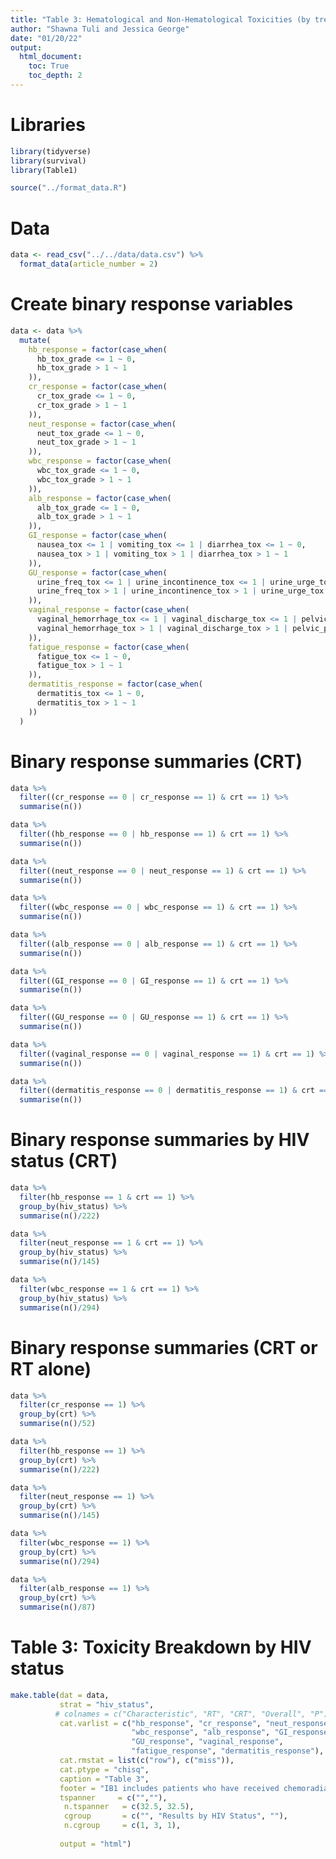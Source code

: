 ```yaml
---
title: "Table 3: Hematological and Non-Hematological Toxicities (by treatment and HIV status)"
author: "Shawna Tuli and Jessica George"
date: "01/20/22"
output: 
  html_document:
    toc: True
    toc_depth: 2
---
```


# Libraries
```r
library(tidyverse)
library(survival)
library(Table1)

source("../format_data.R")
```


# Data
```r
data <- read_csv("../../data/data.csv") %>% 
  format_data(article_number = 2)
```


# Create binary response variables
```r
data <- data %>%
  mutate(
    hb_response = factor(case_when(
      hb_tox_grade <= 1 ~ 0,
      hb_tox_grade > 1 ~ 1
    )),
    cr_response = factor(case_when(
      cr_tox_grade <= 1 ~ 0,
      cr_tox_grade > 1 ~ 1
    )),
    neut_response = factor(case_when(
      neut_tox_grade <= 1 ~ 0,
      neut_tox_grade > 1 ~ 1
    )),
    wbc_response = factor(case_when(
      wbc_tox_grade <= 1 ~ 0,
      wbc_tox_grade > 1 ~ 1
    )),
    alb_response = factor(case_when(
      alb_tox_grade <= 1 ~ 0,
      alb_tox_grade > 1 ~ 1
    )),
    GI_response = factor(case_when(
      nausea_tox <= 1 | vomiting_tox <= 1 | diarrhea_tox <= 1 ~ 0,
      nausea_tox > 1 | vomiting_tox > 1 | diarrhea_tox > 1 ~ 1
    )),
    GU_response = factor(case_when(
      urine_freq_tox <= 1 | urine_incontinence_tox <= 1 | urine_urge_tox <= 1 ~ 0,
      urine_freq_tox > 1 | urine_incontinence_tox > 1 | urine_urge_tox > 1 ~ 1
    )),
    vaginal_response = factor(case_when(
      vaginal_hemorrhage_tox <= 1 | vaginal_discharge_tox <= 1 | pelvic_pain_tox <= 1 ~ 0,
      vaginal_hemorrhage_tox > 1 | vaginal_discharge_tox > 1 | pelvic_pain_tox > 1 ~ 1
    )),
    fatigue_response = factor(case_when(
      fatigue_tox <= 1 ~ 0,
      fatigue_tox > 1 ~ 1
    )),
    dermatitis_response = factor(case_when(
      dermatitis_tox <= 1 ~ 0,
      dermatitis_tox > 1 ~ 1
    ))
  )
```


# Binary response summaries (CRT)
```r
data %>% 
  filter((cr_response == 0 | cr_response == 1) & crt == 1) %>%
  summarise(n())

data %>% 
  filter((hb_response == 0 | hb_response == 1) & crt == 1) %>%
  summarise(n())

data %>% 
  filter((neut_response == 0 | neut_response == 1) & crt == 1) %>%
  summarise(n())

data %>% 
  filter((wbc_response == 0 | wbc_response == 1) & crt == 1) %>%
  summarise(n())

data %>% 
  filter((alb_response == 0 | alb_response == 1) & crt == 1) %>%
  summarise(n())

data %>% 
  filter((GI_response == 0 | GI_response == 1) & crt == 1) %>%
  summarise(n())

data %>% 
  filter((GU_response == 0 | GU_response == 1) & crt == 1) %>%
  summarise(n())

data %>% 
  filter((vaginal_response == 0 | vaginal_response == 1) & crt == 1) %>% 
  summarise(n())

data %>% 
  filter((dermatitis_response == 0 | dermatitis_response == 1) & crt == 1) %>% 
  summarise(n())
```

# Binary response summaries by HIV status (CRT)
```r
data %>% 
  filter(hb_response == 1 & crt == 1) %>% 
  group_by(hiv_status) %>% 
  summarise(n()/222)

data %>% 
  filter(neut_response == 1 & crt == 1) %>% 
  group_by(hiv_status) %>% 
  summarise(n()/145)

data %>% 
  filter(wbc_response == 1 & crt == 1) %>% 
  group_by(hiv_status) %>% 
  summarise(n()/294)
```

# Binary response summaries (CRT or RT alone)
```r
data %>% 
  filter(cr_response == 1) %>% 
  group_by(crt) %>% 
  summarise(n()/52)

data %>% 
  filter(hb_response == 1) %>% 
  group_by(crt) %>% 
  summarise(n()/222)

data %>% 
  filter(neut_response == 1) %>% 
  group_by(crt) %>% 
  summarise(n()/145)

data %>% 
  filter(wbc_response == 1) %>% 
  group_by(crt) %>% 
  summarise(n()/294)

data %>% 
  filter(alb_response == 1) %>% 
  group_by(crt) %>% 
  summarise(n()/87)
```

# Table 3: Toxicity Breakdown by HIV status
```r
make.table(dat = data,
           strat = "hiv_status",
          # colnames = c("Characteristic", "RT", "CRT", "Overall", "P"),
           cat.varlist = c("hb_response", "cr_response", "neut_response", 
                           "wbc_response", "alb_response", "GI_response", 
                           "GU_response", "vaginal_response", 
                           "fatigue_response", "dermatitis_response"),
           cat.rmstat = list(c("row"), c("miss")),
           cat.ptype = "chisq",
           caption = "Table 3",
           footer = "IB1 includes patients who have received chemoradiation therapy, excluding those who have received surgery.<br><i>Abbreviations:</i> ANC = absolute neutrophil count; ARV = antiretroviral; EBRT = external beam radiation therapy; EQD2 = radiobiological equivalent dose; KPS = Karofsky performance score; WBC = white blood cells.<br>Values are presented as number (percentage), unless otherwise noted.",
           tspanner     = c("",""),
            n.tspanner   = c(32.5, 32.5),
            cgroup       = c("", "Results by HIV Status", ""),
            n.cgroup     = c(1, 3, 1),
            
           output = "html")
```